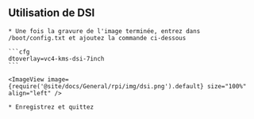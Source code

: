 ## Utilisation de DSI

    * Une fois la gravure de l'image terminée, entrez dans /boot/config.txt et ajoutez la commande ci-dessous

    ```cfg
    dtoverlay=vc4-kms-dsi-7inch
    ```

    <ImageView image={require('@site/docs/General/rpi/img/dsi.png').default} size="100%" align="left" />

    * Enregistrez et quittez